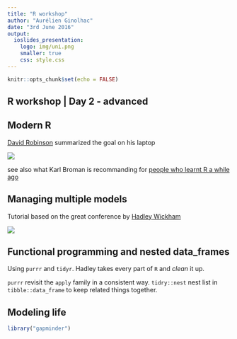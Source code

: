 ```yaml
---
title: "R workshop"
author: "Aurélien Ginolhac"
date: "3rd June 2016"
output:
  ioslides_presentation:
    logo: img/uni.png
    smaller: true
    css: style.css
---
```


```r
knitr::opts_chunk$set(echo = FALSE)
```

## R workshop | Day 2 - advanced



## Modern R

[David Robinson](http://varianceexplained.org/) summarized the goal on his laptop

<img src="img/drob_r_pipeline_600.jpg">

see also what Karl Broman is recommanding for [people who learnt R a while ago](http://kbroman.org/hipsteR/)

## Managing multiple models

Tutorial based on the great conference by [Hadley Wickham][1]

![](img/hadley_purrr.png)

[1]:https://www.youtube.com/watch?v=rz3_FDVt9eg


## Functional programming and nested data_frames

Using `purrr` and `tidyr`. Hadley takes every part of `R` and _clean_ it up.

`purrr` revisit the `apply` family in a consistent way.
`tidry::nest` nest list in `tibble::data_frame` to keep related things together.

## 


## Modeling life

```r
library("gapminder")
```


